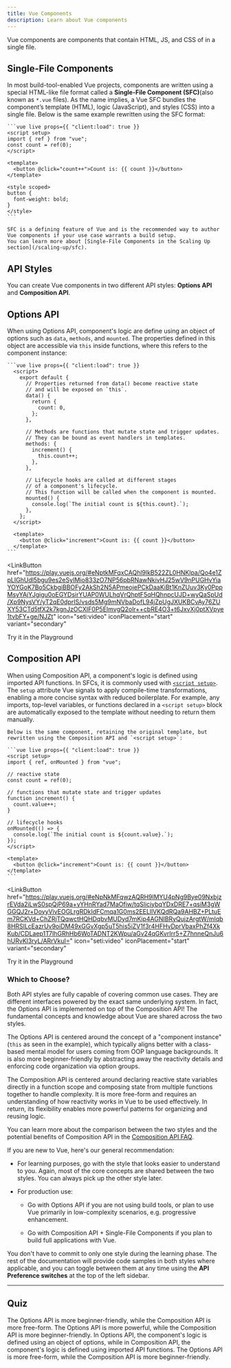 ```yaml
---
title: Vue Components
description: Learn about Vue components
---
```


Vue components are components that contain HTML, JS, and CSS of in a single file.

## Single-File Components​
  In most build-tool-enabled Vue projects, components are written using a special HTML-like file format called a **Single-File Component (SFC)**(also known as `*.vue` files). As the name implies, a Vue SFC bundles the component’s template (HTML), logic (JavaScript), and styles (CSS) into a single file. Below is the same example rewritten using the SFC format:

    ```vue live props={{ "client:load": true }}
    <script setup>
    import { ref } from "vue";
    const count = ref(0);
    </script>

    <template>
      <button @click="count++">Count is: {{ count }}</button>
    </template>

    <style scoped>
    button {
      font-weight: bold;
    }
    </style>
    ```

    SFC is a defining feature of Vue and is the recommended way to author Vue components if your use case warrants a build setup. 
    You can learn more about [Single-File Components in the Scaling Up section](/scaling-up/sfc).

## API Styles​
You can create Vue components in two different API styles: **Options API** and **Composition API**.

## Options API​
When using Options API, component's logic are define using an object of options such as `data`, `methods`, and `mounted`. The properties defined in this object are accessible via `this` inside functions, where this refers to the component instance:


    ```vue live props={{ "client:load": true }}
      <script>
        export default {
          // Properties returned from data() become reactive state
          // and will be exposed on `this`.
          data() {
            return {
              count: 0,
            };
          },

          // Methods are functions that mutate state and trigger updates.
          // They can be bound as event handlers in templates.
          methods: {
            increment() {
              this.count++;
            },
          },

          // Lifecycle hooks are called at different stages
          // of a component's lifecycle.
          // This function will be called when the component is mounted.
          mounted() {
            console.log(`The initial count is ${this.count}.`);
          },
        };
      </script>

      <template>
        <button @click="increment">Count is: {{ count }}</button>
      </template>
    ```
<LinkButton
href="https://play.vuejs.org/#eNptkMFqxCAQhl9lkB522ZL0HNKlpa/Qo4e1ZpLIGhUdl5bgu9es2eSyIMio833zO7NP56pbRNawNkivHJ25wV9nPUGHvYiaYOYGoK7Bo5CkbgiBBOFy2AkSh2N5APmeojePCkDaaKiBt1KnZUuv3Ky0PppMsyYAjYJgigu0oEGYDsirYUAP0WULhqVrQhptF5qHQhnpcUJD+wyQaSpUd/Xp9NysVY/yT2qE0dprIS/vsds5Mg9mNVbaDofL94jZpUgJXUKBCvAy76ZUXY53CTd5tfX2k7kgnJzOCXIF0P5EImvgQ2olr++cbRE4O3+t6JxvXj0ptXVpye1tvbFY+ge/NJZt"
icon="seti:video"
iconPlacement="start"
variant="secondary"
>
Try it in the Playground
</LinkButton>

## Composition API 

When using Composition API, a component's logic is defined using imported API functions. In SFCs, it is commonly used with [`<script setup>`](https://vuejs.org/api/sfc-script-setup.html). 
The `setup` attribute Vue signals to apply compile-time transformations, enabling a more concise syntax with reduced boilerplate. 
For example, any imports, top-level variables, or functions declared in a `<script setup>` block are automatically exposed to the template without needing to return them manually.

    Below is the same component, retaining the original template, but rewritten using the Composition API and `<script setup>`:

    ```vue live props={{ "client:load": true }}
    <script setup>
    import { ref, onMounted } from "vue";

    // reactive state
    const count = ref(0);

    // functions that mutate state and trigger updates
    function increment() {
      count.value++;
    }

    // lifecycle hooks
    onMounted(() => {
      console.log(`The initial count is ${count.value}.`);
    });
    </script>

    <template>
      <button @click="increment">Count is: {{ count }}</button>
    </template>
    ```
<LinkButton
href="https://play.vuejs.org/#eNpNkMFqwzAQRH9lMYU4pNg9Bye09NxbjzrEVda2iLwS0spQjP69a+yYHnRYad7MaOfiw/tqSliciybqYDxDRE7+qsiM3gWGGQJ2r+DoyyVivEOGLrgRDkIdFCmqa1G0ms2EELllVKQdRQa9AHBZ+PLtuEm7RCKVd+ChZRjTQqwctHQHDqbvMUDyd7mKip4AGNIBRyQujzArgtW/mlqb8HRSlLcEazrUv9oiDM49xGGvXgp5uT5his5iZV1f3r4HFHvDprVbaxPhZf4XkKub/CDLaep1T7IhGRhHb6WoTADNT2KWpu/aGv24qGKvrIrr5+Z7hnneQnJu6hURvKl3ryL/ARrVkuI="
icon="seti:video"
iconPlacement="start"
variant="secondary"
>
Try it in the Playground
</LinkButton>

### Which to Choose?​

Both API styles are fully capable of covering common use cases. They are different interfaces powered by the exact same underlying system. In fact, the Options API is implemented on top of the Composition API! The fundamental concepts and knowledge about Vue are shared across the two styles.

The Options API is centered around the concept of a "component instance" (`this` as seen in the example), which typically aligns better with a class-based mental model for users coming from OOP language backgrounds. It is also more beginner-friendly by abstracting away the reactivity details and enforcing code organization via option groups.

The Composition API is centered around declaring reactive state variables directly in a function scope and composing state from multiple functions together to handle complexity. It is more free-form and requires an understanding of how reactivity works in Vue to be used effectively. In return, its flexibility enables more powerful patterns for organizing and reusing logic.

You can learn more about the comparison between the two styles and the potential benefits of Composition API in the [Composition API FAQ](https://vuejs.org/guide/extras/composition-api-faq.html).

If you are new to Vue, here's our general recommendation:

- For learning purposes, go with the style that looks easier to understand to you. Again, most of the core concepts are shared between the two styles. You can always pick up the other style later.

- For production use:

  - Go with Options API if you are not using build tools, or plan to use Vue primarily in low-complexity scenarios, e.g. progressive enhancement.

  - Go with Composition API + Single-File Components if you plan to build full applications with Vue.

You don't have to commit to only one style during the learning phase. The rest of the documentation will provide code samples in both styles where applicable, and you can toggle between them at any time using the **API Preference switches** at the top of the left sidebar.

---

## Quiz
<Quiz title="What is the difference between the Options API and Composition API?">
  <QuizOption>The Options API is more beginner-friendly, while the Composition API is more free-form.</QuizOption>
  <QuizOption>The Options API is more powerful, while the Composition API is more beginner-friendly.</QuizOption>
  <QuizOption correct>In Options API, the component's logic is defined using an object of options, while in Composition API, the component's logic is defined using imported API functions.</QuizOption>
  <QuizOption>The Options API is more free-form, while the Composition API is more beginner-friendly.</QuizOption>
</Quiz>
